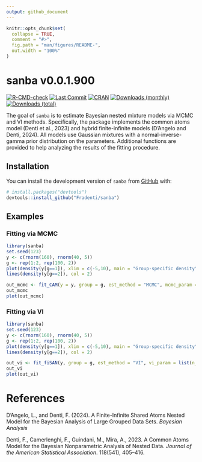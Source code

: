 ```yaml
---
output: github_document
---
```


<!-- README.md is generated from README.Rmd. Please edit that file -->

```r
knitr::opts_chunk$set(
  collapse = TRUE,
  comment = "#>",
  fig.path = "man/figures/README-",
  out.width = "100%"
)
```

# sanba v0.0.1.900

<!-- badges: start -->
[![R-CMD-check](https://github.com/Fradenti/sanba/actions/workflows/R-CMD-check.yaml/badge.svg)](https://github.com/Fradenti/sanba/actions/workflows/R-CMD-check.yaml)
[![Last Commit](https://img.shields.io/github/last-commit/fradenti/sanba)](https://github.com/fradenti/sanba)
[![CRAN](https://www.r-pkg.org/badges/version/sanba)](https://cran.r-project.org/package=sanba)
[![Downloads (monthly)](https://cranlogs.r-pkg.org/badges/sanba?color=brightgreen)](https://www.r-pkg.org/pkg/sanba)
[![Downloads (total)](https://cranlogs.r-pkg.org/badges/grand-total/sanba?color=brightgreen)](https://www.r-pkg.org/pkg/sanba)
<!-- badges: end -->


The goal of `sanba` is to estimate Bayesian nested mixture models via MCMC and VI methods. Specifically, the package implements the common atoms model (Denti et al., 2023) and hybrid finite-infinite models (D'Angelo and Denti, 2024). All models use Gaussian mixtures with a normal-inverse-gamma prior distribution on the parameters. Additional functions are provided to help analyzing the results of the fitting procedure.    

## Installation

You can install the development version of `sanba` from [GitHub](https://github.com/) with:

``` r
# install.packages("devtools")
devtools::install_github("Fradenti/sanba")
```



## Examples 

### Fitting via MCMC


```r
library(sanba)
set.seed(123)
y <- c(rnorm(160), rnorm(40, 5))
g <- rep(1:2, rep(100, 2))
plot(density(y[g==1]), xlim = c(-5,10), main = "Group-specific density")
lines(density(y[g==2]), col = 2)

out_mcmc <- fit_CAM(y = y, group = g, est_method = "MCMC", mcmc_param = list(nrep = 5000, burn=3000))
out_mcmc
plot(out_mcmc)
```

### Fitting via VI

```r
library(sanba)
set.seed(123)
y <- c(rnorm(160), rnorm(40, 5))
g <- rep(1:2, rep(100, 2))
plot(density(y[g==1]), xlim = c(-5,10), main = "Group-specific density")
lines(density(y[g==2]), col = 2)

out_vi <- fit_fiSAN(y, group = g, est_method = "VI", vi_param = list(n_runs = 100))
out_vi
plot(out_vi)
```

# References

D’Angelo, L., and Denti, F. (2024). A Finite-Infinite Shared Atoms Nested Model for the Bayesian Analysis of Large Grouped Data Sets. *Bayesian Analysis* \doi{10.1214/24-BA1458}

Denti, F., Camerlenghi, F., Guindani, M., Mira, A., 2023. A Common Atoms Model for the Bayesian Nonparametric Analysis of Nested Data. *Journal of the American Statistical Association*. 118(541), 405–416. \doi{10.1080/01621459.2021.1933499}

